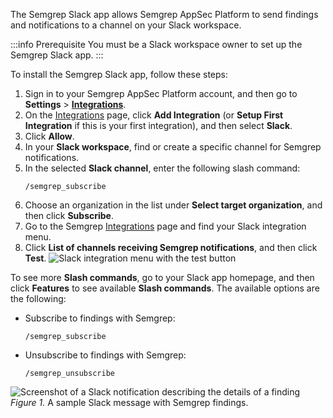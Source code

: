 The Semgrep Slack app allows Semgrep AppSec Platform to send findings and notifications to a channel on your Slack workspace.

:::info Prerequisite
You must be a Slack workspace owner to set up the Semgrep Slack app.
:::

To install the Semgrep Slack app, follow these steps:

1. Sign in to your Semgrep AppSec Platform account, and then go to **Settings** > **[Integrations](https://semgrep.dev/orgs/-/settings/integrations)**.
1. On the [Integrations](https://semgrep.dev/orgs/-/settings/integrations) page, click **Add Integration** (or **Setup First Integration** if this is your first integration), and then select **Slack**.
1. Click **Allow**.
1. In your **Slack workspace**, find or create a specific channel for Semgrep notifications.
1. In the selected **Slack channel**, enter the following slash command:
   ```
   /semgrep_subscribe
   ```
1. Choose an organization in the list under **Select target organization**, and then click **Subscribe**.
1. Go to the Semgrep [Integrations](https://semgrep.dev/orgs/-/settings/integrations) page and find your Slack integration menu.
1. Click **List of channels receiving Semgrep notifications**, and then click **Test**.
   ![Slack integration menu with the **test** button](/img/integrate-slack-test.png)

To see more **Slash commands**, go to your Slack app homepage, and then click **Features** to see available **Slash commands**. The available options are the following:

- Subscribe to findings with Semgrep:
  ```
  /semgrep_subscribe
  ```
- Unsubscribe to findings with Semgrep:
  ```
  /semgrep_unsubscribe
  ```

![Screenshot of a Slack notification describing the details of a finding](/img/slack-notification.png)
_Figure 1._ A sample Slack message with Semgrep findings.

<!-- This module is imported into notifications.md.  -->
